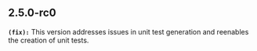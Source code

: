 ## 2.5.0-rc0
**`(fix):`** This version addresses issues in unit test generation and reenables the creation of unit tests.

